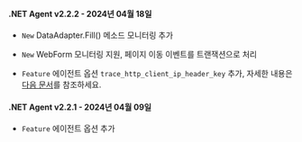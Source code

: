 #### .NET Agent v2.2.2 - 2024년 04월 18일

- <code class="New">New</code> DataAdapter.Fill() 메소드 모니터링 추가

- <code class="New">New</code> WebForm 모니터링 지원, 페이지 이동 이벤트를 트랜잭션으로 처리

- <code class="Feature">Feature</code> 에이전트 옵션 <code>trace_http_client_ip_header_key</code> 추가, 자세한 내용은 <a href="/dotnet/agent-number-of-user#trace_http_client_ip_header_key">다음 문서</a>를 참조하세요.

#### .NET Agent v2.2.1 - 2024년 04월 09일

- <code class="Feature">Feature</code> 에이전트 옵션 추가
